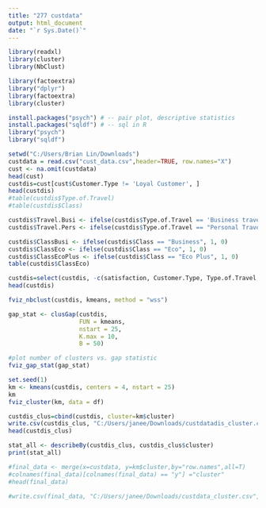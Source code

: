 ---
title: "277 custdata"
output: html_document
date: "`r Sys.Date()`"
---
```{r}
library(readxl)
library(cluster)
library(NbClust)

library(factoextra)
library("dplyr")
library(factoextra)
library(cluster)

install.packages("psych") # -- pair plot, descriptive statistics
install.packages("sqldf") # -- sql in R
library("psych")
library("sqldf")
```


```{r }
setwd("C:/Users/Brian Lin/Downloads")
custdata = read.csv("cust_data.csv",header=TRUE, row.names="X")
cust <- na.omit(custdata)
head(cust)
custdis=cust[cust$Customer.Type != 'Loyal Customer', ] 
head(custdis)
#table(custdis$Type.of.Travel)
#table(custdis$Class)

```
```{r}
custdis$Travel.Busi <- ifelse(custdis$Type.of.Travel == 'Business travel', 1, 0)
custdis$Travel.Pers <- ifelse(custdis$Type.of.Travel == "Personal Travel", 1, 0)

custdis$ClassBusi <- ifelse(custdis$Class == "Business", 1, 0)
custdis$ClassEco <- ifelse(custdis$Class == "Eco", 1, 0)
custdis$ClassEcoPlus <- ifelse(custdis$Class == "Eco Plus", 1, 0)
table(custdis$ClassEco)

```

```{r}
custdis=select(custdis, -c(satisfaction, Customer.Type, Type.of.Travel,Class))
head(custdis)
```


```{r}
fviz_nbclust(custdis, kmeans, method = "wss")
```


```{r}
gap_stat <- clusGap(custdis,
                    FUN = kmeans,
                    nstart = 25,
                    K.max = 10,
                    B = 50)

#plot number of clusters vs. gap statistic
fviz_gap_stat(gap_stat)
```


```{r}
set.seed(1)
km <- kmeans(custdis, centers = 4, nstart = 25)
km
fviz_cluster(km, data = df)

```

```{r}
custdis_clus=cbind(custdis, cluster=km$cluster)
write.csv(custdis_clus, "C:/Users/janee/Downloads/custdatadis_cluster.csv", row.names=TRUE)
head(custdis_clus)

```

```{r}
stat_all <- describeBy(custdis_clus, custdis_clus$cluster)
print(stat_all)
```


```{r}
#final_data <- merge(x=custdata, y=km$cluster,by="row.names",all=T)
#colnames(final_data)[colnames(final_data) == "y"] ="cluster"
#head(final_data)
```

```{r}
#write.csv(final_data, "C:/Users/janee/Downloads/custdata_cluster.csv", row.names=TRUE)
```


```{r}

```

